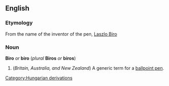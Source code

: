 {{wikipedia}}
==English==
===Etymology===
From the name of the inventor of the pen, [[w:Laszlo_Biro|Laszlo Biro]]

===Noun===
'''Biro''' ''or'' '''biro''' (''plural'' '''Biros''' ''or'' '''biros''')

#(''Britain, Australia, and New Zealand'') A generic term for a [[ballpoint pen]].

<!--Anyone know the trademark status?  Please add a usage note.-->
[[Category:Hungarian derivations]]